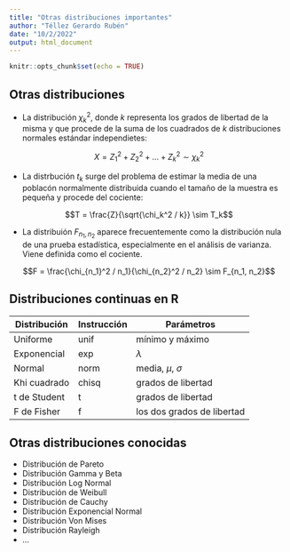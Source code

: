 ---
title: "Otras distribuciones importantes"
author: "Téllez Gerardo Rubén"
date: "10/2/2022"
output: html_document
---

```{r setup, include=FALSE}
knitr::opts_chunk$set(echo = TRUE)
```

## Otras distribuciones

+ La distribución $\chi _k^2$, donde $k$ representa los grados de libertad de la misma y que procede de la suma de los cuadrados de $k$ distribuciones normales estándar independietes:

$$X = Z_1^2 + Z_2^2 + \dots + Z_k^2 \sim \chi_k^2$$

+ La distrbución $t_k$ surge del problema de estimar la media de una poblacón normalmente distribuida cuando el tamaño de la muestra es pequeña y procede del cociente:

$$T = \frac{Z}{\sqrt{\chi_k^2 / k}} \sim T_k$$

+ La distribuión $F_{n_1,n_2}$ aparece frecuentemente como la distribución nula de una prueba estadística, especialmente en el análisis de varianza. Viene definida como el cociente.

$$F = \frac{\chi_{n_1}^2 / n_1}{\chi_{n_2}^2 / n_2} \sim F_{n_1, n_2}$$


## Distribuciones continuas en R

Distribución | Instrucción | Parámetros
-------------|-------------|------------
Uniforme     | unif        | mínimo y máximo
Exponencial  | exp         | $\lambda$
Normal       | norm        | media, $\mu$, $\sigma$
Khi cuadrado | chisq       | grados de libertad
t de Student | t           | grados de libertad
F de Fisher  | f           | los dos grados de libertad



## Otras distribuciones conocidas

+ Distribución de Pareto
+ Distribución Gamma y Beta
+ Distribución Log Normal
+ Distribución de Weibull
+ Distribución de Cauchy
+ Distribución Exponencial Normal
+ Distribución Von Mises
+ Distribución Rayleigh
+ ...


